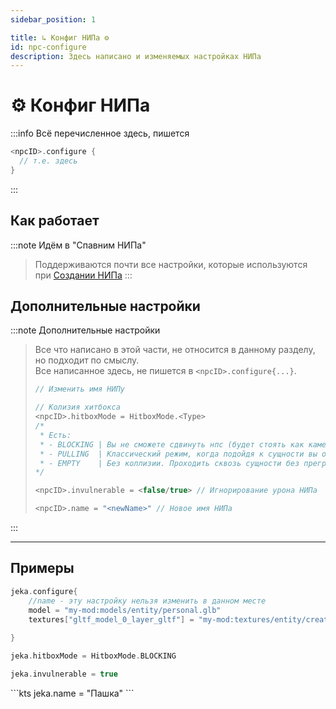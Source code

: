 ```yaml
---
sidebar_position: 1

title: ↳ Конфиг НИПа ⚙️
id: npc-configure
description: Здесь написано и изменяемых настройках НИПа
---
```



# ⚙️ Конфиг НИПа

:::info Всё перечисленное здесь, пишется
```kts
<npcID>.configure {
  // т.е. здесь
}
```
:::

## Как работает

:::note Идём в "Спавним НИПа"
>  Поддерживаются почти все настройки, которые используются при [Создании НИПа](./0-npc-create.mdx)
:::

## Дополнительные настройки

:::note Дополнительные настройки
>  Все что написано в этой части, не относится в данному разделу, но подходит по смыслу.  
>  Все написанное здесь, не пишется в `<npcID>.configure{...}`.
> ```kts
> // Изменить имя НИПу
> 
> // Колизия хитбокса
> <npcID>.hitboxMode = HitboxMode.<Type>
> /* 
>  * Есть:
>  * - BLOCKING | Вы не сможете сдвинуть нпс (будет стоять как камень)
>  * - PULLING  | Классический режим, когда подойдя к сущности вы отталкиваетесь друг от друга
>  * - EMPTY    | Без коллизии. Проходить сквозь сущности без преград
> */
> 
> <npcID>.invulnerable = <false/true> // Игнорирование урона НИПа
>
> <npcID>.name = "<newName>" // Новое имя НИПа
> ```
:::

---

## Примеры

<Tabs>
<TabItem value="configureNPC" label="Пример настроек" attributes={{className: styles.def}}>

```kts
jeka.configure{
    //name - эту настройку нельзя изменить в данном месте
    model = "my-mod:models/entity/personal.glb"
    textures["gltf_model_0_layer_gltf"] = "my-mod:textures/entity/creatures.png"
    
}
```

</TabItem>
<TabItem value="hitboxMode" label="Режим хитбокса" attributes={{className: styles.def}}>

```kts
jeka.hitboxMode = HitboxMode.BLOCKING
```

</TabItem>
<TabItem value="ignoreDamage" label="Игнорировать урон" attributes={{className: styles.def}}>

```kts
jeka.invulnerable = true
```

</TabItem>
<TabItem value="changeName" label="Изменить имя НИПу" attributes={{className: styles.def}}>
```kts
jeka.name = "Пашка"
```

</TabItem>
</Tabs>
